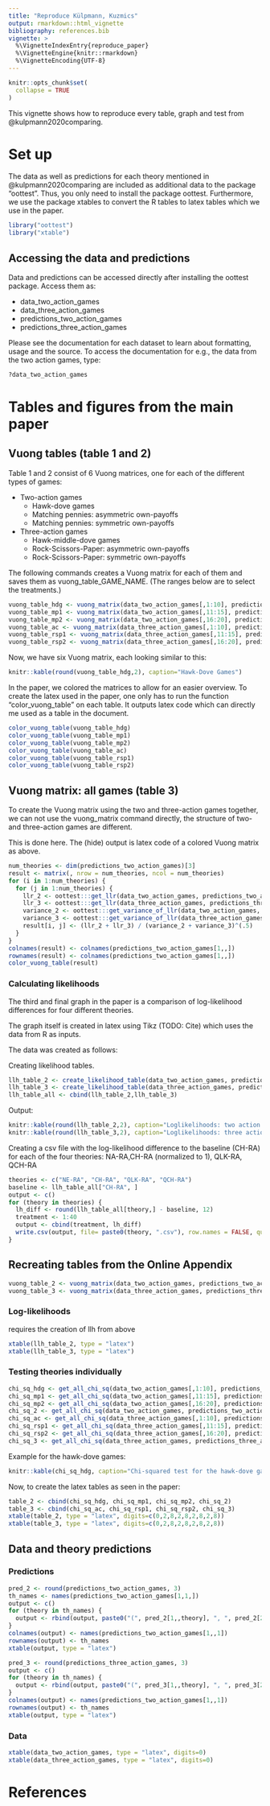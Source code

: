 ```yaml
---
title: "Reproduce Külpmann, Kuzmics"
output: rmarkdown::html_vignette
bibliography: references.bib
vignette: >
  %\VignetteIndexEntry{reproduce_paper}
  %\VignetteEngine{knitr::rmarkdown}
  %\VignetteEncoding{UTF-8}
---
```


```r
knitr::opts_chunk$set(
  collapse = TRUE
)
```

This vignette shows how to reproduce every table, graph and test from @kulpmann2020comparing.

# Set up
The data as well as predictions for each theory mentioned in @kulpmann2020comparing are included as additional data to the package "oottest". Thus, you only need to install the package oottest. Furthermore, we use the package xtables to convert the R tables to latex tables which we use in the paper. 

```r
library("oottest")
library("xtable")
```

## Accessing the data and predictions

Data and predictions can be accessed directly after installing the oottest package. Access them as:


* data_two_action_games
* data_three_action_games
* predictions_two_action_games
* predictions_three_action_games


Please see the documentation for each dataset to learn about formatting, usage and the source.
To access the documentation for e.g., the data from the two action games, type:

```r
?data_two_action_games
```


# Tables and figures from the main paper
## Vuong tables (table 1 and 2)
Table 1 and 2 consist of 6 Vuong matrices, one for each of the different types of games:

* Two-action games
    * Hawk-dove games
    * Matching pennies: asymmetric own-payoffs
    * Matching pennies: symmetric own-payoffs
* Three-action games
    * Hawk-middle-dove games
    * Rock-Scissors-Paper: asymmetric own-payoffs
    * Rock-Scissors-Paper: symmetric own-payoffs
    
The following commands creates a Vuong matrix for each of them and saves them as vuong_table_GAME_NAME. (The ranges below are to select the treatments.)
```r
vuong_table_hdg <- vuong_matrix(data_two_action_games[,1:10], predictions_two_action_games[,1:10,])
vuong_table_mp1 <- vuong_matrix(data_two_action_games[,11:15], predictions_two_action_games[,11:15,])
vuong_table_mp2 <- vuong_matrix(data_two_action_games[,16:20], predictions_two_action_games[,16:20,])
vuong_table_ac <- vuong_matrix(data_three_action_games[,1:10], predictions_three_action_games[,1:10,])
vuong_table_rsp1 <- vuong_matrix(data_three_action_games[,11:15], predictions_three_action_games[,11:15,])
vuong_table_rsp2 <- vuong_matrix(data_three_action_games[,16:20], predictions_three_action_games[,16:20,])
```

Now, we have six Vuong matrix, each looking similar to this:
```r
knitr::kable(round(vuong_table_hdg,2), caption="Hawk-Dove Games")
```


In the paper, we colored the matrices to allow for an easier overview.
To create the latex used in the paper, one only has to run the function "color_vuong_table" on each table.
It outputs latex code which can directly me used as a table in the document.

```r
color_vuong_table(vuong_table_hdg)
color_vuong_table(vuong_table_mp1)
color_vuong_table(vuong_table_mp2)
color_vuong_table(vuong_table_ac)
color_vuong_table(vuong_table_rsp1)
color_vuong_table(vuong_table_rsp2)
```


## Vuong matrix: all games (table 3)
To create the Vuong matrix using the two and three-action games together, we can not use the vuong_matrix command directly, the structure of two- and three-action games are different.

This is done here. The (hide) output is latex code of a colored Vuong matrix as above.

```r
num_theories <- dim(predictions_two_action_games)[3]
result <- matrix(, nrow = num_theories, ncol = num_theories)
for (i in 1:num_theories) {
  for (j in 1:num_theories) {
    llr_2 <- oottest:::get_llr(data_two_action_games, predictions_two_action_games[,,i], predictions_two_action_games[,,j])
    llr_3 <- oottest:::get_llr(data_three_action_games, predictions_three_action_games[,,i], predictions_three_action_games[,,j])
    variance_2 <- oottest:::get_variance_of_llr(data_two_action_games, predictions_two_action_games[,,i], predictions_two_action_games[,,j])
    variance_3 <- oottest:::get_variance_of_llr(data_three_action_games, predictions_three_action_games[,,i], predictions_three_action_games[,,j])
    result[i, j] <- (llr_2 + llr_3) / (variance_2 + variance_3)^(.5)
  }
}
colnames(result) <- colnames(predictions_two_action_games[1,,])
rownames(result) <- colnames(predictions_two_action_games[1,,])
color_vuong_table(result)
```


### Calculating likelihoods
The third and final graph in the paper is a comparison of log-likelihood differences for four different theories.

The graph itself is created in latex using Tikz (TODO: Cite) which uses the data from R as inputs.

The data was created as follows:

Creating likelihood tables.
```r
llh_table_2 <- create_likelihood_table(data_two_action_games, predictions_two_action_games)
llh_table_3 <- create_likelihood_table(data_three_action_games, predictions_three_action_games)
llh_table_all <- cbind(llh_table_2,llh_table_3)
```

Output:
```r
knitr::kable(round(llh_table_2,2), caption="Loglikelihoods: two action games")
knitr::kable(round(llh_table_3,2), caption="Loglikelihoods: three action games")
```


Creating a csv file with the log-likelihood difference to the baseline (CH-RA) for each of the four theories:
NA-RA,CH-RA (normalized to 1), QLK-RA, QCH-RA
```r
theories <- c("NE-RA", "CH-RA", "QLK-RA", "QCH-RA")
baseline <- llh_table_all["CH-RA", ]
output <- c()
for (theory in theories) {
  lh_diff <- round(llh_table_all[theory,] - baseline, 12)
  treatment <- 1:40
  output <- cbind(treatment, lh_diff)
  write.csv(output, file= paste0(theory, ".csv"), row.names = FALSE, quote = FALSE)
}
```



## Recreating tables from the Online Appendix

```r
vuong_table_2 <- vuong_matrix(data_two_action_games, predictions_two_action_games)
vuong_table_3 <- vuong_matrix(data_three_action_games, predictions_three_action_games)
```

### Log-likelihoods
requires the creation of llh from above

```r
xtable(llh_table_2, type = "latex")
xtable(llh_table_3, type = "latex")
```


### Testing theories individually
```r
chi_sq_hdg <- get_all_chi_sq(data_two_action_games[,1:10], predictions_two_action_games[,1:10,])
chi_sq_mp1 <- get_all_chi_sq(data_two_action_games[,11:15], predictions_two_action_games[,11:15,])
chi_sq_mp2 <- get_all_chi_sq(data_two_action_games[,16:20], predictions_two_action_games[,16:20,])
chi_sq_2 <- get_all_chi_sq(data_two_action_games, predictions_two_action_games)
chi_sq_ac <- get_all_chi_sq(data_three_action_games[,1:10], predictions_three_action_games[,1:10,])
chi_sq_rsp1 <- get_all_chi_sq(data_three_action_games[,11:15], predictions_three_action_games[,11:15,])
chi_sq_rsp2 <- get_all_chi_sq(data_three_action_games[,16:20], predictions_three_action_games[,16:20,])
chi_sq_3 <- get_all_chi_sq(data_three_action_games, predictions_three_action_games)
```

Example for the hawk-dove games:
```r
knitr::kable(chi_sq_hdg, caption="Chi-squared test for the hawk-dove games")
```

Now, to create the latex tables as seen in the paper:
```r
table_2 <- cbind(chi_sq_hdg, chi_sq_mp1, chi_sq_mp2, chi_sq_2)
table_3 <- cbind(chi_sq_ac, chi_sq_rsp1, chi_sq_rsp2, chi_sq_3)
xtable(table_2, type = "latex", digits=c(0,2,8,2,8,2,8,2,8))
xtable(table_3, type = "latex", digits=c(0,2,8,2,8,2,8,2,8))
```

## Data and theory predictions
### Predictions
```r
pred_2 <- round(predictions_two_action_games, 3)
th_names <- names(predictions_two_action_games[1,1,])
output <- c()
for (theory in th_names) {
  output <- rbind(output, paste0("(", pred_2[1,,theory], ", ", pred_2[2,,theory], ")"))
}
colnames(output) <- names(predictions_two_action_games[1,,1])
rownames(output) <- th_names
xtable(output, type = "latex")

pred_3 <- round(predictions_three_action_games, 3)
output <- c()
for (theory in th_names) {
  output <- rbind(output, paste0("(", pred_3[1,,theory], ", ", pred_3[2,,theory], ", ", pred_3[3,,theory],  ")"))
}
colnames(output) <- names(predictions_two_action_games[1,,1])
rownames(output) <- th_names
xtable(output, type = "latex")
```

### Data
```r
xtable(data_two_action_games, type = "latex", digits=0)
xtable(data_three_action_games, type = "latex", digits=0)
```


# References
